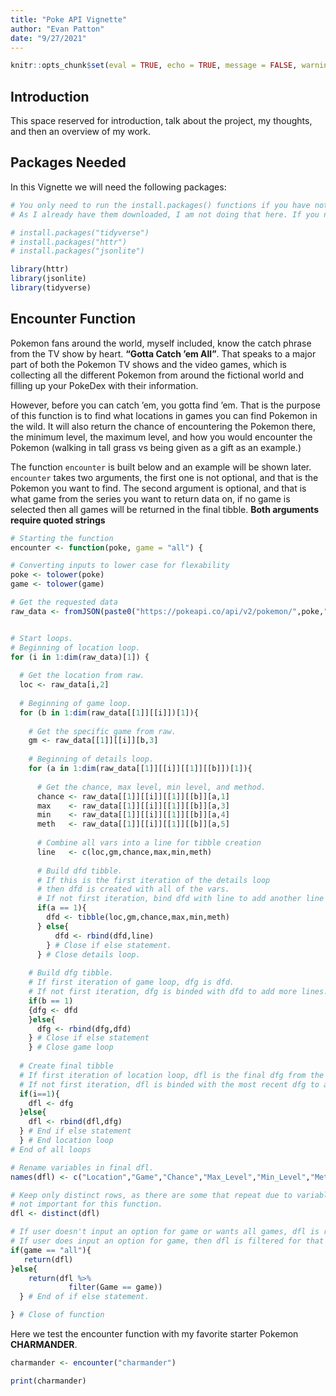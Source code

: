 ```yaml
---
title: "Poke API Vignette"
author: "Evan Patton"
date: "9/27/2021"
---
```


```r
knitr::opts_chunk$set(eval = TRUE, echo = TRUE, message = FALSE, warning = FALSE)
```


## Introduction

This space reserved for introduction, talk about the project, my thoughts, and then an overview of my work.



## Packages Needed

In this Vignette we will need the following packages:

```r
# You only need to run the install.packages() functions if you have not already downloaded the packages. 
# As I already have them downloaded, I am not doing that here. If you need to, copy and paste the line needed, without the #, into your console and run.

# install.packages("tidyverse")
# install.packages("httr")
# install.packages("jsonlite")

library(httr)
library(jsonlite)
library(tidyverse)
```

## Encounter Function

Pokemon fans around the world, myself included, know the catch phrase from the TV show by heart. **"Gotta Catch 'em All"**.
That speaks to a major part of both the Pokemon TV shows and the video games, which is collecting all the different Pokemon from around the fictional world and filling up your PokeDex with their information.

However, before you can catch 'em, you gotta find 'em. That is the purpose of this function is to find what locations in games you can find Pokemon in the wild. It will also return the chance of encountering the Pokemon there, the minimum level, the maximum level, and how you would encounter the Pokemon (walking in tall grass vs being given as a gift as an example.)


The function `encounter` is built below and an example will be shown later. `encounter` takes two arguments, the first one is not optional, and that is the Pokemon you want to find. The second argument is optional, and that is what game from the series you want to return data on, if no game is selected then all games will be returned in the final tibble. **Both arguments require quoted strings**

```r

# Starting the function
encounter <- function(poke, game = "all") {

# Converting inputs to lower case for flexability
poke <- tolower(poke)
game <- tolower(game)

# Get the requested data   
raw_data <- fromJSON(paste0("https://pokeapi.co/api/v2/pokemon/",poke,"/encounters"), flatten = TRUE)


# Start loops.
# Beginning of location loop.
for (i in 1:dim(raw_data)[1]) {
  
  # Get the location from raw.
  loc <- raw_data[i,2]
  
  # Beginning of game loop.
  for (b in 1:dim(raw_data[[1]][[i]])[1]){
    
    # Get the specific game from raw.
    gm <- raw_data[[1]][[i]][b,3]
    
    # Beginning of details loop.
    for (a in 1:dim(raw_data[[1]][[i]][[1]][[b]])[1]){
      
      # Get the chance, max level, min level, and method.
      chance <- raw_data[[1]][[i]][[1]][[b]][a,1]
      max    <- raw_data[[1]][[i]][[1]][[b]][a,3]
      min    <- raw_data[[1]][[i]][[1]][[b]][a,4]
      meth   <- raw_data[[1]][[i]][[1]][[b]][a,5]
      
      # Combine all vars into a line for tibble creation
      line   <- c(loc,gm,chance,max,min,meth)
         
      # Build dfd tibble.
      # If this is the first iteration of the details loop
      # then dfd is created with all of the vars.
      # If not first iteration, bind dfd with line to add another line to dfd.
      if(a == 1){
        dfd <- tibble(loc,gm,chance,max,min,meth)
      } else{
          dfd <- rbind(dfd,line)
        } # Close if else statement.
      } # Close details loop.
  
    # Build dfg tibble.
    # If first iteration of game loop, dfg is dfd.
    # If not first iteration, dfg is binded with dfd to add more lines.
    if(b == 1)
    {dfg <- dfd
    }else{
      dfg <- rbind(dfg,dfd)
    } # Close if else statement
    } # Close game loop
    
  # Create final tibble
  # If first iteration of location loop, dfl is the final dfg from the game loop.
  # If not first iteration, dfl is binded with the most recent dfg to add more lines.
  if(i==1){
    dfl <- dfg
  }else{
    dfl <- rbind(dfl,dfg)
  } # End if else statement
  } # End location loop
# End of all loops

# Rename variables in final dfl.
names(dfl) <- c("Location","Game","Chance","Max_Level","Min_Level","Method")

# Keep only distinct rows, as there are some that repeat due to variables 
# not important for this function.
dfl <- distinct(dfl)

# If user doesn't input an option for game or wants all games, dfl is returned.
# If user does input an option for game, then dfl is filtered for that game and returned.
if(game == "all"){
   return(dfl)
}else{
    return(dfl %>%
             filter(Game == game))
  } # End of if else statement.

} # Close of function
```



Here we test the encounter function with my favorite starter Pokemon **CHARMANDER**.

```r

charmander <- encounter("charmander")

print(charmander)


```






